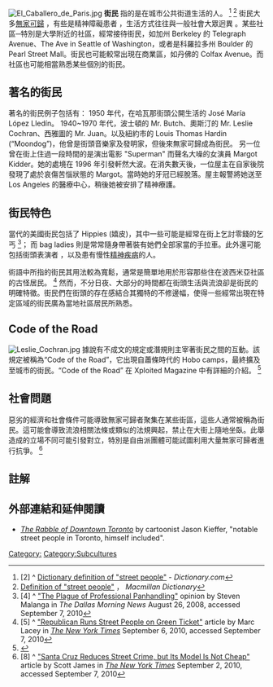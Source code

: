 {{Not|街友}}
{{globalize|date=August 2011}}
[[File:El_Caballero_de_Paris.jpg|thumb]]
'''街民''' 指的是在城市公共街道生活的人。 <ref>[2] ^ [http://dictionary.reference.com/browse/street+people  Dictionary definition of "street people"] {{Wayback|url=http://dictionary.reference.com/browse/street+people |date=20150922161253 }} - ''Dictionary.com''</ref> <ref>[http://www.macmillandictionary.com/dictionary/british/street-people Definition of "street people"] {{Wayback|url=http://www.macmillandictionary.com/dictionary/british/street-people |date=20170825003520 }} ， ''Macmillan Dictionary''</ref> 街民大多[[露宿者|無家可歸]] ，有些是精神障礙患者 ，生活方式往往與一般社會大眾迥異 。某些社區─特別是大學附近的社區，經常接待街民，如加州 Berkeley 的 Telegraph Avenue、The Ave in Seattle of Washington，或者是科羅拉多州 Boulder 的 Pearl Street Mall。街民也可能較常出現在商業區，如丹佛的 Colfax Avenue。而社區也可能相當熟悉某些個別的街民。

==著名的街民==
著名的街民例子包括有：
1950 年代，在哈瓦那街頭公開生活的 José María López Lledín。
1940~1970 年代，波士頓的 Mr. Butch、奧斯汀的 Mr. Leslie Cochran、西雅圖的 Mr. Juan。以及紐約市的 Louis Thomas Hardin (“Moondog”)，他曾是街頭音樂家及發明家，但後來無家可歸成為街民。
另一位曾在街上住過一段時間的是演出電影 "Superman" 而聲名大噪的女演員 Margot Kidder。她的處境在 1996 年引發軒然大波。在消失數天後，一位屋主在自家後院發現了處於哀傷苦惱狀態的 Margot。當時她的牙冠已經脫落。屋主報警將她送至 Los Angeles 的醫療中心，稍後她被安排了精神療護。

==街民特色==
當代的美國街民包括了 Hippies (嬉皮)，其中一些可能是經常在街上乞討零錢的乞丐 <ref>[4] ^ [http://www.dallasnews.com/sharedcontent/dws/dn/opinion/points/stories/DN-malanga_24edi.ART0.State.Edition1.4dac4e2.html "The Plague of Professional Panhandling" ] {{Wayback|url=http://www.dallasnews.com/sharedcontent/dws/dn/opinion/points/stories/DN-malanga_24edi.ART0.State.Edition1.4dac4e2.html |date=20081121204720 }} opinion by Steven Malanga in ''The Dallas Morning News''  August 26, 2008, accessed September 7, 2010</ref>； 而 bag ladies 則是常常隨身帶著裝有她們全部家當的手拉車。此外還可能包括街頭表演者 ，以及患有慢性[[精神疾病|精神疾病]]的人。

術語中所指的街民其用法較為寬鬆，通常是簡單地用於形容那些住在波西米亞社區的古怪居民。 <ref>[5] ^ [http://www.nytimes.com/2010/09/07/us/politics/07candidates.html  "Republican Runs Street People on Green Ticket" ] {{Wayback|url=http://www.nytimes.com/2010/09/07/us/politics/07candidates.html |date=20210327081009 }} article by Marc Lacey in ''[[纽约时报|The New York Times]]''  September 6, 2010, accessed September 7, 2010</ref> 然而，不分日夜、大部分的時間都在街頭生活與流浪卻是街民的明確特徵。街民們在街頭的存在感結合其獨特的不修邊幅，使得一些經常出現在特定區域的街民廣為當地社區居民所熟悉。

==Code of the Road==
[[File:Leslie_Cochran.jpg|thumb]]
據說有不成文的規定或潛規則主宰著街民之間的互動。該規定被稱為“Code of the Road”，它出現自蕭條時代的 Hobo camps，最終擴及至城市的街民。“Code of the Road” 在 Xploited Magazine 中有詳細的介紹。 <ref>{{Cite web |url=http://xploitedproductions.com//index.php?option=com_content&task=view&id=96&Itemid=43 |archiveurl=https://web.archive.org/web/20110718132303/http://xploitedproductions.com//index.php?option=com_content&task=view&id=96&Itemid=43 |title=Code of the Road |author=The Boxman |publisher=[[Xploited_magazine|Xploited magazine]] |date=April 2009 |archivedate=2011年7月18日 |deadurl=yes |access-date=2016年6月5日 }}</ref>

==社會問題==
惡劣的經濟和社會條件可能導致無家可歸者聚集在某些街區，這些人通常被稱為街民。這可能會導致流浪相關法條或類似的法規興起，禁止在大街上隨地坐臥。此舉造成的立場不同可能引發對立，特別是自由派團體可能試圖利用大量無家可歸者進行抗爭。 <ref>[8] ^ [http://www.nytimes.com/2010/09/03/us/03bcjames.html  "Santa Cruz Reduces Street Crime, but Its Model Is Not Cheap"] {{Wayback|url=http://www.nytimes.com/2010/09/03/us/03bcjames.html |date=20130612073957 }} article by Scott James in ''[[纽约时报|The New York Times]]''  September 2, 2010, accessed September 7, 2010</ref>

==註解==
{{reflist}}

==外部連結和延伸閱讀==
*''[https://web.archive.org/web/20100114160653/http://www.beguiling.com/2009/12/now-in-stock-rabble-of-downtown-toronto.html The Rabble of Downtown Toronto]''  by cartoonist Jason Kieffer, "notable street people in Toronto, himself included".

[[Category:|Category:]]
[[Category:Subcultures|Category:Subcultures]]